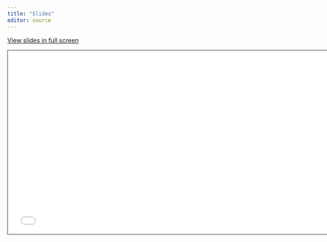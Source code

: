 ```yaml
---
title: "Slides"
editor: source
---
```


[View slides in full screen](/slides/index.html)

```{=html}
<iframe class="slide-deck" src="/slides/" height="420" width="747" style="border: 1px solid #2e3846;"></iframe>
```